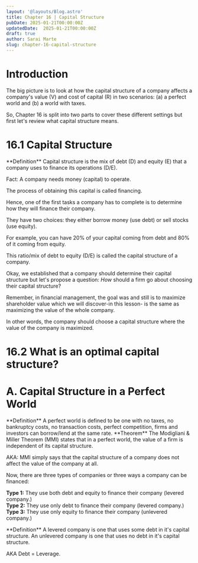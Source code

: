 ```yaml
---
layout: '@layouts/Blog.astro'
title: Chapter 16 | Capital Structure
pubDate: 2025-01-21T00:00:00Z 
updatedDate:  2025-01-21T00:00:00Z 
draft: true
author: Sarai Marte
slug: chapter-16-capital-structure
---
```

 

# Introduction

The big picture is to look at how the capital structure of a company affects a company's value (V) and cost of capital (R) in two scenarios: (a) a perfect world and (b) a world with taxes.

So, Chapter 16 is split into two parts to cover these different settings but first let's review what capital structure means. 

# 16.1 Capital Structure 

<RuleBox>
**Definition** Capital structure is the mix of debt (D) and equity (E) that a company uses to finance its operations (D/E). 
</RuleBox>

Fact: A company needs money (capital) to operate.

The process of obtaining this capital is called financing.

Hence, one of the first tasks a company has to complete is to determine how they will finance their company.

They have two choices: they either borrow money (use debt) or sell stocks (use equity). 

For example, you can have 20% of your capital coming from debt and 80% of it coming from equity. 

This ratio/mix of debt to equity (D/E) is called the capital structure of a company.

Okay, we established that a company should determine their capital structure but let's propose a question: *How* should a firm go about choosing their capital structure?

Remember, in financial management, the goal was and still is to maximize shareholder value which we will discover-in this lesson- is the same as maximizing the value of the whole company. 

In other words, the company should choose a capital structure where the value of the company is maximized.

# 16.2 What is an optimal capital structure?


# A. Capital Structure in a Perfect World

<RuleBox>
**Definition** A perfect world is defined to be one with no taxes, no bankruptcy costs, no transaction costs, perfect competition, firms and investors can borrow/lend at the same rate. 
</RuleBox>

<RuleBox>
**Theorem** The Modigliani & Miller Theorem (MMI) states that in a perfect world, the value of a firm is independent of its capital structure.

AKA: MMI simply says that the capital structure of a company does not affect the value of the company at all. 
</RuleBox> 


<RuleBox>
Now, there are three types of companies or three ways a company can be financed:

**Type 1:** They use both debt and equity to finance their company (levered company.)  
**Type 2:** They use only debt to finance their company (levered company.)  
**Type 3:** They use only equity to finance their company (unlevered company.)  
</RuleBox> 



<RuleBox>
**Definition** A levered company is one that uses some debt in it's capital structure. An unlevered company is one that uses no debt in it's capital structure.

AKA Debt = Leverage. 
</RuleBox>